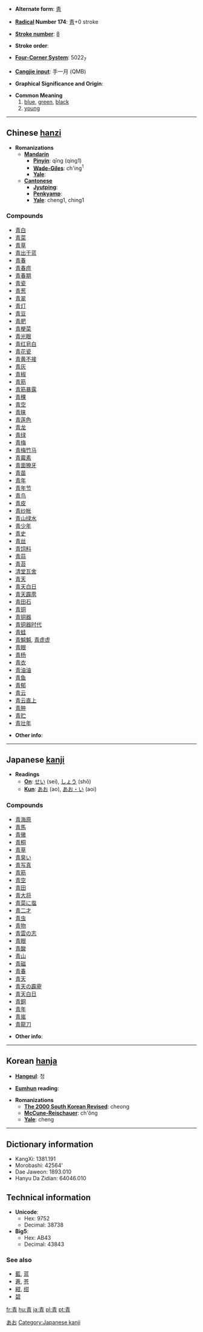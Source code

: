 * '''Alternate form''': [[靑]]

* '''[[Wiktionary:Chinese radical index| Radical]] Number 174''': [[Wiktionary:Chinese radical index 靑|靑]]+0 stroke

* '''[[Wiktionary:Chinese total strokes index|Stroke number]]''': [[Wiktionary:Chinese total strokes index 8|8]]

* '''Stroke order''': 

* '''[[Wiktionary:Chinese four corner index|Four-Corner System]]''': 5022<sub>7</sub>

* '''[[Wiktionary:Chinese Cangjie index|Cangjie input]]''': 手一月 (QMB)

* '''Graphical Significance and Origin''': 

* '''Common Meaning'''
*# [[blue]], [[green]], [[black]]
*# [[young]]


----
== Chinese [[hanzi]] ==

* '''Romanizations'''
** '''[[Mandarin]]'''
*** '''[[Pinyin]]''': qīng (qing1)
*** '''[[Wade-Giles]]''': ch'ing<sup>1</sup>
*** '''[[Yale]]''': 
** '''[[Cantonese]]'''
*** '''[[Jyutping]]''':
*** '''[[Penkyamp]]''': 
*** '''[[Yale]]''': cheng1, ching1

===Compounds===
*[[青白]]
*[[青菜]]
*[[青草]]
*[[青出于蓝]]
*[[青春]]
*[[青春痘]]
*[[青春期]]
*[[青瓷]]
*[[青葱]]
*[[青翠]]
*[[青灯]]
*[[青豆]]
*[[青肥]]
*[[青梗菜]]
*[[青光眼]]
*[[青红皂白]]
*[[青花瓷]]
*[[青黄不接]]
*[[青灰]]
*[[青椒]]
*[[青筋]]
*[[青筋暴露]]
*[[青稞]]
*[[青空]]
*[[青睐]]
*[[青莲色]]
*[[青龙]]
*[[青绿]]
*[[青梅]]
*[[青梅竹马]]
*[[青霉素]]
*[[青面獠牙]]
*[[青苗]]
*[[青年]]
*[[青年节]]
*[[青鸟]]
*[[青皮]]
*[[青纱帐]]
*[[青山绿水]]
*[[青少年]]
*[[青史]]
*[[青丝]]
*[[青饲料]]
*[[青蒜]]
*[[青苔]]
*[[清堂瓦舍]]
*[[青天]]
*[[青天白日]]
*[[青天霹雳]]
*[[青田石]]
*[[青铜]]
*[[青铜器]]
*[[青铜器时代]]
*[[青蛙]]
*[[青魆魆]], [[青虚虚]]
*[[青眼]]
*[[青杨]]
*[[青衣]]
*[[青油油]]
*[[青鱼]]
*[[青郁]]
*[[青云]]
*[[青云直上]]
*[[青肿]]
*[[青贮]]
*[[青壮年]]

* '''Other info''':


----
== Japanese [[kanji]] ==
[[Category:ja:Colors|あお]]
* '''Readings'''
** '''[[On]]''': [[せい]] (sei), [[しょう]] (shō)
** '''[[Kun]]''': [[あお]] (ao), [[あおい|あお・い]] (aoi)

===Compounds===
*[[青海原]]
*[[青馬]]
*[[青黴]]
*[[青桐]]
*[[青草]]
*[[青臭い]]
*[[青写真]]
*[[青筋]]
*[[青空]]
*[[青田]]
*[[青大将]]
*[[青菜に塩]]
*[[青二才]]
*[[青虫]]
*[[青物]]
*[[青雲の志]]
*[[青眼]]
*[[青酸]]
*[[青山]]
*[[青磁]]
*[[青春]]
*[[青天]]
*[[青天の霹靂]]
*[[青天白日]]
*[[青銅]]
*[[青年]]
*[[青嵐]]
*[[青龍刀]]

* '''Other info''': 


----
== Korean [[hanja]] ==

* '''[[Hangeul]]''': 청

* '''[[Eumhun]] reading''': 

* '''Romanizations'''
** '''[[The 2000 South Korean Revised Romanization|The 2000 South Korean Revised]]''': cheong
** '''[[McCune-Reischauer]]''': ch'ŏng
** '''[[Yale]]''': cheng


----
== Dictionary information ==

* KangXi: 1381.191
* Morobashi: 42564'
* Dae Jaweon: 1893.010
* Hanyu Da Zidian: 64046.010

== Technical information ==

* '''Unicode''':
** Hex: 9752
** Decimal: 38738
* '''Big5''':
** Hex: AB43
** Decimal: 43843

===See also===
*[[藍]], [[蓝]]
*[[蒼]], [[苍]]
*[[紺]], [[绀]]
*[[碧]]

[[Category:Japanese kanji]]

[[fr:青]]
[[hu:青]]
[[ja:青]]
[[pl:青]]
[[pt:青]]